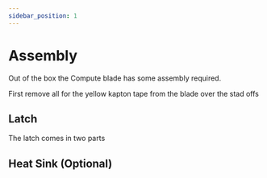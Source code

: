 ```yaml
---
sidebar_position: 1
---
```


# Assembly

Out of the box the Compute blade has some assembly required.

First remove all for the yellow kapton tape from the blade over the stad offs

## Latch

The latch comes in two parts

## Heat Sink (Optional)